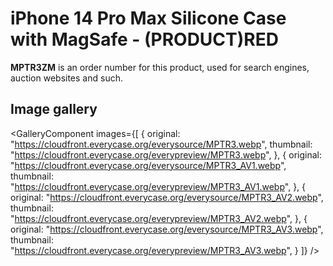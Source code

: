 
# iPhone 14 Pro Max Silicone Case with MagSafe - (PRODUCT)RED

<Callout type='info' emoji='👉🏻'>**MPTR3ZM** is an order number for this product, used for search engines, auction websites and such.</Callout>

## Image gallery

<GalleryComponent
    images={[
      {
        original: "https://cloudfront.everycase.org/everysource/MPTR3.webp",
        thumbnail: "https://cloudfront.everycase.org/everypreview/MPTR3.webp",
      },
      {
        original: "https://cloudfront.everycase.org/everysource/MPTR3_AV1.webp",
        thumbnail: "https://cloudfront.everycase.org/everypreview/MPTR3_AV1.webp",
      },
      {
        original: "https://cloudfront.everycase.org/everysource/MPTR3_AV2.webp",
        thumbnail: "https://cloudfront.everycase.org/everypreview/MPTR3_AV2.webp",
      },
      {
        original: "https://cloudfront.everycase.org/everysource/MPTR3_AV3.webp",
        thumbnail: "https://cloudfront.everycase.org/everypreview/MPTR3_AV3.webp",
      }
    ]}
  />
